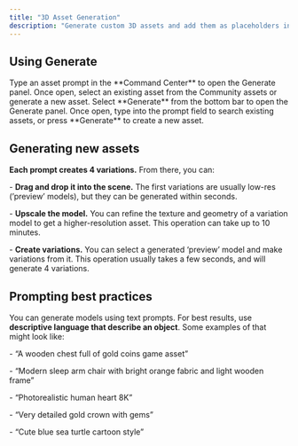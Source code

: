 ```yaml
---
title: "3D Asset Generation"
description: "Generate custom 3D assets and add them as placeholders in a scene. "
---
```


## Using Generate

<AccordionGroup>
  <Accordion title="Starting from Command Center" defaultOpen={false}>
    Type an asset prompt in the **Command Center** to open the Generate panel. Once open, select an existing asset from the Community assets or generate a new asset.
  </Accordion>

  <Accordion title="Starting from Generate panel" defaultOpen={false}>
    Select **Generate** from the bottom bar to open the Generate panel. Once open, type into the prompt field to search existing assets, or press **Generate** to create a new asset.
  </Accordion>
</AccordionGroup>

## Generating new assets

**Each prompt creates 4 variations.** From there, you can:

\- **Drag and drop it into the scene.** The first variations are usually low-res (’preview’ models), but they can be generated within seconds.

\- **Upscale the model.** You can refine the texture and geometry of a variation model to get a higher-resolution asset. This operation can take up to 10 minutes.

\- **Create variations.** You can select a generated ‘preview’ model and make variations from it. This operation usually takes a few seconds, and will generate 4 variations.

## Prompting best practices

You can generate models using text prompts. For best results, use **descriptive language that describe an object**. Some examples of that might look like:

\- “A wooden chest full of gold coins game asset”

\- “Modern sleep arm chair with bright orange fabric and light wooden frame”

\- “Photorealistic human heart 8K”

\- “Very detailed gold crown with gems”

\- “Cute blue sea turtle cartoon style”